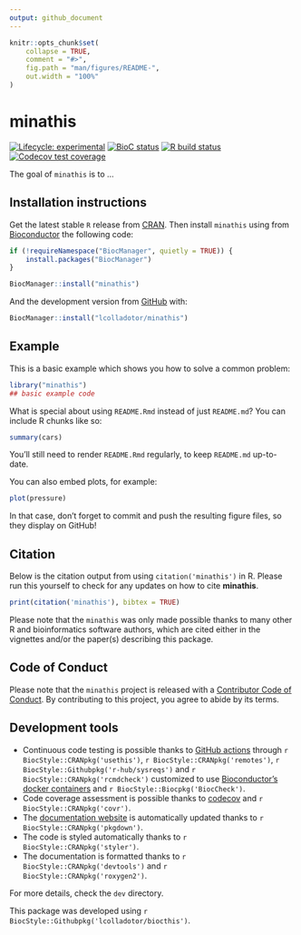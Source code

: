 ```yaml
---
output: github_document
---
```


<!-- README.md is generated from README.Rmd. Please edit that file -->

```r
knitr::opts_chunk$set(
    collapse = TRUE,
    comment = "#>",
    fig.path = "man/figures/README-",
    out.width = "100%"
)
```

# minathis

<!-- badges: start -->
[![Lifecycle: experimental](https://img.shields.io/badge/lifecycle-experimental-orange.svg)](https://www.tidyverse.org/lifecycle/#experimental)
[![BioC status](http://www.bioconductor.org/shields/build/release/bioc/minathis.svg)](https://bioconductor.org/checkResults/release/bioc-LATEST/minathis)
[![R build status](https://github.com/lcolladotor/minathis/workflows/R-CMD-check-bioc/badge.svg)](https://github.com/lcolladotor/minathis/actions)
[![Codecov test coverage](https://codecov.io/gh/lcolladotor/minathis/branch/master/graph/badge.svg)](https://codecov.io/gh/lcolladotor/minathis?branch=master)
<!-- badges: end -->

The goal of `minathis` is to ...

## Installation instructions

Get the latest stable `R` release from [CRAN](http://cran.r-project.org/). Then install `minathis` using from [Bioconductor](http://bioconductor.org/) the following code:

```r
if (!requireNamespace("BiocManager", quietly = TRUE)) {
    install.packages("BiocManager")
}

BiocManager::install("minathis")
```

And the development version from [GitHub](https://github.com/) with:

```r
BiocManager::install("lcolladotor/minathis")
```
## Example

This is a basic example which shows you how to solve a common problem:

```r
library("minathis")
## basic example code
```

What is special about using `README.Rmd` instead of just `README.md`? You can include R chunks like so:

```r
summary(cars)
```

You'll still need to render `README.Rmd` regularly, to keep `README.md` up-to-date.

You can also embed plots, for example:

```r
plot(pressure)
```

In that case, don't forget to commit and push the resulting figure files, so they display on GitHub!

## Citation

Below is the citation output from using `citation('minathis')` in R. Please
run this yourself to check for any updates on how to cite __minathis__.

```r
print(citation('minathis'), bibtex = TRUE)
```

Please note that the `minathis` was only made possible thanks to many other R and bioinformatics software authors, which are cited either in the vignettes and/or the paper(s) describing this package.

## Code of Conduct

Please note that the `minathis` project is released with a [Contributor Code of Conduct](https://contributor-covenant.org/version/2/0/CODE_OF_CONDUCT.html). By contributing to this project, you agree to abide by its terms.

## Development tools

* Continuous code testing is possible thanks to [GitHub actions](https://www.tidyverse.org/blog/2020/04/usethis-1-6-0/)  through `r BiocStyle::CRANpkg('usethis')`, `r BiocStyle::CRANpkg('remotes')`, `r BiocStyle::Githubpkg('r-hub/sysreqs')` and `r BiocStyle::CRANpkg('rcmdcheck')` customized to use [Bioconductor's docker containers](https://www.bioconductor.org/help/docker/) and `r BiocStyle::Biocpkg('BiocCheck')`.
* Code coverage assessment is possible thanks to [codecov](https://codecov.io/gh) and `r BiocStyle::CRANpkg('covr')`.
* The [documentation website](http://lcolladotor.github.io/minathis) is automatically updated thanks to `r BiocStyle::CRANpkg('pkgdown')`.
* The code is styled automatically thanks to `r BiocStyle::CRANpkg('styler')`.
* The documentation is formatted thanks to `r BiocStyle::CRANpkg('devtools')` and `r BiocStyle::CRANpkg('roxygen2')`.

For more details, check the `dev` directory.

This package was developed using `r BiocStyle::Githubpkg('lcolladotor/biocthis')`.


